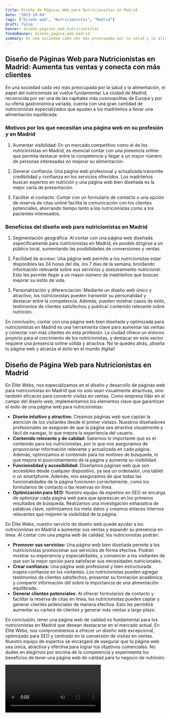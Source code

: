 ```yaml
---
title: Diseño de Páginas Web para Nutricionistas en Madrid
date: "2023-10-04"
tags: ["Diseño web", "Nutricionistas", "Madrid"]
draft: false
banner: diseño_paginas_web_nutricionistas
fondoBanner: diseño_pagina_web_madrid
summary: En una sociedad cada vez más preocupada por la salud y la alimentación, el papel del nutricionista se vuelve fundamental. La ciudad de Madrid, reconocida por ser una de las capitales más cosmopolitas de Europa y por su oferta gastronómica variada, cuenta con una gran cantidad de nutricionistas especializados que ayudan a los madrileños a llevar una alimentación equilibrada.
---
```



## Diseño de Páginas Web para Nutricionistas en Madrid: Aumenta tus ventas y conecta con más clientes

En una sociedad cada vez más preocupada por la salud y la alimentación, el papel del nutricionista se vuelve fundamental. La ciudad de Madrid, reconocida por ser una de las capitales más cosmopolitas de Europa y por su oferta gastronómica variada, cuenta con una gran cantidad de nutricionistas especializados que ayudan a los madrileños a llevar una alimentación equilibrada.

### Motivos por los que necesitan una página web en su profesión y en Madrid

1. Aumentar visibilidad: En un mercado competitivo como el de los nutricionistas en Madrid, es esencial contar con una presencia online que permita destacar entre la competencia y llegar a un mayor número de personas interesadas en mejorar su alimentación.

2. Generar confianza: Una página web profesional y actualizada transmite credibilidad y confianza en los servicios ofrecidos. Los madrileños buscan expertos en nutrición y una página web bien diseñada es la mejor carta de presentación.

3. Facilitar el contacto: Contar con un formulario de contacto o una opción de reserva de citas online facilita la comunicación con los clientes potenciales, ahorrando tiempo tanto a los nutricionistas como a los pacientes interesados.

### Beneficios del diseño web para nutricionistas en Madrid

1. Segmentación geográfica: Al contar con una página web diseñada específicamente para nutricionistas en Madrid, es posible dirigirse a un público local, aumentando las posibilidades de conversiones y ventas.

2. Facilidad de acceso: Una página web permite a los nutricionistas estar disponibles las 24 horas del día, los 7 días de la semana, brindando información relevante sobre sus servicios y asesoramiento nutricional. Esto les permite llegar a un mayor número de madrileños que buscan mejorar su estilo de vida.

3. Personalización y diferenciación: Mediante un diseño web único y atractivo, los nutricionistas pueden transmitir su personalidad y destacar entre la competencia. Además, pueden mostrar casos de éxito, testimonios de clientes satisfechos y publicar contenido relevante sobre nutrición.

En conclusión, contar con una página web bien diseñada y optimizada para nutricionistas en Madrid es una herramienta clave para aumentar las ventas y conectar con más clientes en esta profesión. La ciudad ofrece un entorno propicio para el crecimiento de los nutricionistas, y destacar en este sector requiere una presencia online sólida y atractiva. No te quedes atrás, ¡diseña tu página web y alcanza el éxito en el mundo digital!

<GifSeo />

<Cta />

## Diseño de Página Web para Nutricionistas en Madrid

En Élite Webs, nos especializamos en el diseño y desarrollo de páginas web para nutricionistas en Madrid que no solo sean visualmente atractivas, sino también eficaces para convertir visitas en ventas. Como empresa líder en el campo del diseño web, implementamos los elementos clave que garantizan el éxito de una página web para nutricionistas:

- **Diseño intuitivo y atractivo:** Creamos páginas web que captan la atención de los visitantes desde el primer vistazo. Nuestros diseñadores profesionales se aseguran de que la página sea atractiva visualmente y fácil de navegar, lo que mejora la experiencia del usuario.
- **Contenido relevante y de calidad:** Sabemos lo importante que es el contenido para los nutricionistas, por lo que nos aseguramos de proporcionar información relevante y actualizada en cada página. Además, optimizamos el contenido para los motores de búsqueda, lo que mejora el posicionamiento de la página y aumenta su visibilidad.
- **Funcionalidad y accesibilidad:** Diseñamos páginas web que son accesibles desde cualquier dispositivo, ya sea un ordenador, una tablet o un smartphone. Además, nos aseguramos de que todas las funcionalidades de la página funcionen correctamente, como los formularios de contacto o las reservas en línea.
- **Optimización para SEO:** Nuestro equipo de expertos en SEO se encarga de optimizar cada página web para que aparezcan en los primeros resultados de búsqueda. Realizamos una investigación exhaustiva de palabras clave, optimizamos los meta datos y creamos enlaces internos relevantes que mejoren la visibilidad de la página.

En Élite Webs, nuestro servicio de diseño web puede ayudar a los nutricionistas en Madrid a aumentar sus ventas y expandir su presencia en línea. Al contar con una página web de calidad, los nutricionistas podrán:

- **Promover sus servicios:** Una página web bien diseñada permite a los nutricionistas promocionar sus servicios de forma efectiva. Podrán mostrar su experiencia y especialidades, y convencer a los visitantes de que son la mejor opción para satisfacer sus necesidades nutricionales.
- **Crear confianza:** Una página web profesional y bien estructurada inspira confianza en los visitantes. Los nutricionistas pueden agregar testimonios de clientes satisfechos, presentar su formación académica y compartir información útil sobre la importancia de una alimentación equilibrada.
- **Generar clientes potenciales:** Al ofrecer formularios de contacto y facilitar la reserva de citas en línea, los nutricionistas pueden captar y generar clientes potenciales de manera efectiva. Esto les permitirá aumentar su cartera de clientes y generar más ventas a largo plazo.

En conclusión, tener una página web de calidad es fundamental para los nutricionistas en Madrid que desean destacarse en el mercado actual. En Élite Webs, nos comprometemos a ofrecer un diseño web excepcional, optimizado para SEO y centrado en la conversión de visitas en ventas. Nuestro equipo de expertos se encargará de asegurar que tu página web sea única, atractiva y efectiva para lograr tus objetivos comerciales. No dudes en elegirnos por encima de la competencia y experimenta los beneficios de tener una página web de calidad para tu negocio de nutrición.

<Video />

<CtaBot job="Nutricionistas" city="Madrid" />

<Gmaps query="Madrid+españa+maps" />
